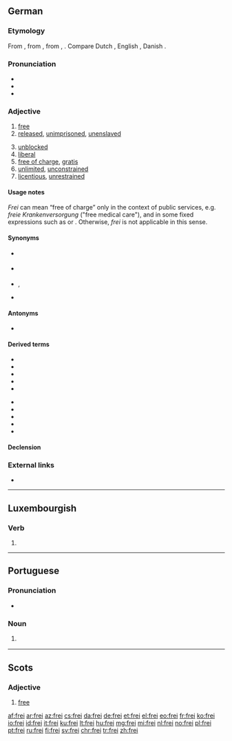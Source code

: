 {{also|Frei|-frei|fréi|freí}}
==German==

===Etymology===
From {{etyl|goh|de}} {{m|goh|frī}}, from {{etyl|gem-pro|de}} {{m|gem-pro|*frijaz}}, from {{etyl|ine-pro|de}} {{m|ine-pro|*prei-||to be fond of}}, {{m|ine-pro|*prey-}}. Compare Dutch {{m|nl|vrij}}, English {{m|en|free}}, Danish {{m|da|fri}}.

===Pronunciation===
* {{IPA|lang=de|[fʁaɪ̯]}}
* {{audio|De-frei.ogg|Audio|lang=de}}
* {{rhymes|aɪ̯|lang=de}}

===Adjective===
{{de-adj|er|sten|sup2=freiesten}}

# [[free]]
# [[released]], [[unimprisoned]], [[unenslaved]]
#: {{ux|de|Stadtluft macht '''frei'''.|City air makes one '''free'''.}}
# [[unblocked]]
# [[liberal]]
# [[free of charge]], [[gratis]] {{qualifier|see usage notes}}
# [[unlimited]], [[unconstrained]]
# [[licentious]], [[unrestrained]]

====Usage notes====
''Frei'' can mean “free of charge” only in the context of public services, e.g. ''freie Krankenversorgung'' ("free medical care"), and in some fixed expressions such as {{m|de|Freibier||free beer}} or {{m|de|freie Kost und Logis||free board and lodge}}. Otherwise, ''frei'' is not applicable in this sense.

====Synonyms====
* {{sense|unbound}} {{l|de|ungebunden}}
* {{sense|unconstrained}} {{l|de|ungezwungen}}
* {{sense|liberal}} {{l|de|liberal}}, {{l|de|freiheitlich}}
* {{sense|free of charge}} {{l|de|kostenlos}}

====Antonyms====
* {{l|de|unfrei}}

====Derived terms====
{{der-top}}
* {{l|de|ausländerfrei}}
* {{l|de|befreien}}
* {{l|de|bleifrei}}
* {{l|de|Freihandel}}
* {{l|de|Freiheit}}
{{der-mid}}
* {{l|de|freimütig}}
* {{l|de|Freizeit}}
* {{l|de|judenfrei}}
* {{l|de|jugendfrei}}
* {{l|de|wertfrei}}
{{der-bottom}}

====Declension====
{{de-decl-adj|frei|freier|freist|sup2=freiest}}

===External links===
* {{R:Duden}}

----

==Luxembourgish==

===Verb===
{{head|lb|verb form}}

# {{inflection of|freien||2|s|imp|lang=lb}}

----

==Portuguese==

===Pronunciation===
* {{a|Portugal}} {{IPA|/ˈfɾɐj/|/ˈfɾej/|lang=pt}}

===Noun===
{{pt-noun|m|freis}}

# {{alternative form of|freire|lang=pt}}
#: {{ux|pt|'''Frei''' Luís de Sousa|translation='''Brother''' Luís de Sousa.}}

----

==Scots==

===Adjective===
{{sco-adj|freier|freiist}}

# {{label|sco|South Scots|archaic}} [[free]]

[[af:frei]]
[[ar:frei]]
[[az:frei]]
[[cs:frei]]
[[da:frei]]
[[de:frei]]
[[et:frei]]
[[el:frei]]
[[eo:frei]]
[[fr:frei]]
[[ko:frei]]
[[io:frei]]
[[id:frei]]
[[it:frei]]
[[ku:frei]]
[[lt:frei]]
[[hu:frei]]
[[mg:frei]]
[[mi:frei]]
[[nl:frei]]
[[no:frei]]
[[pl:frei]]
[[pt:frei]]
[[ru:frei]]
[[fi:frei]]
[[sv:frei]]
[[chr:frei]]
[[tr:frei]]
[[zh:frei]]